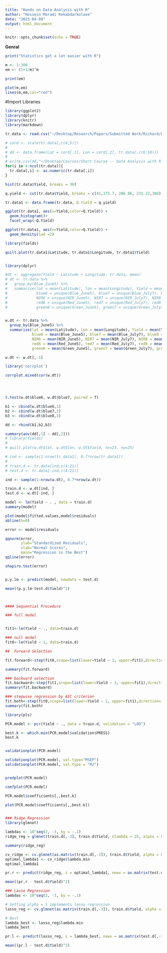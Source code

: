```yaml
---
title: "Hands on Data Analysis with R"
author: "Hossein Moradi Rekabdarkolaee"
date: "2023-04-08"
output: html_document
---
```


```r
knitr::opts_chunk$set(echo = TRUE)
```


**Genral**
```r
print("Statistics get a lot easier with R")

m <- 1:100
em <- (1+1/m)^m

print(em)

plot(m,em)
lines(m,em,col="red")
```
#Import Libraries
```r
library(ggplot2)
library(dplyr) 
library(knitr)
library(markdown)
```


```r

tr.data <- read.csv("~/Desktop/Research/Papers/Submitted Work/Richard/Other files/Data-Working/Yield DATA_Landsat_NDVI_Dpk.csv")

# cord <- scale(tr.data[,c(4,5)])
# 
# dd <- data.frame(Lat = cord[,1], Lon = cord[,2], tr.data[,c(6:18)])
# 
# write.csv(dd,"~/Desktop/Courses/Short Course -- Data Analysis with R workshop/Material for Spring 2023/working-data.csv")
for(i in 4:ncol(tr.data)){
  tr.data[,i] <- as.numeric(tr.data[,i])
}

hist(tr.data$Yield, breaks = 30)

q.yield <- cut(tr.data$Yield, breaks = c(41,175.7, 206.86, 231.12,300), labels = c(1,2,3,4))

tr.data1 <- data.frame(tr.data, Q.Yield = q.yield)

ggplot(tr.data1, aes(x=Yield,color=Q.Yield)) + 
  geom_histogram()+
  facet_wrap(~Q.Yield)

ggplot(tr.data1, aes(x=Yield,color=Q.Yield)) + 
  geom_density(lwd =2)

library(fields)

quilt.plot(tr.data1$Latitude, tr.data1$Longitude, tr.data1$Yield)



```



```r

library(dplyr)

#dt <- aggregate(Yield ~ Latitude + Longitude, tr.data, mean)
# dt <- tr.data %>%
#   group_by(Blue_June5) %>%
#   summarise(lat = mean(Latitude), lon = mean(Longitude), Yield = mean(Yield),
#             blue6 = unique(Blue_June5), blue7 = unique(Blue_July7), blue8 = unique(Blue_August8),
#             NIR6 = unique(NIR_June5), NIR7 = unique(NIR_July7), NIR8 = unique(NIR_August8),
#             red6 = unique(Red_June5), red7 = unique(Red_July7), red8 = unique(Red_August8),
#             green6 = unique(Green_June5), green7 = unique(Green_July7), green8 = unique(Green_August8))


w.dt <- tr.data %>%
  group_by(Blue_June5) %>%
  summarise(lat = mean(Latitude), lon = mean(Longitude), Yield = mean(Yield),
            blue6 = mean(Blue_June5), blue7 = mean(Blue_July7), blue8 = mean(Blue_August8),
            NIR6 = mean(NIR_June5), NIR7 = mean(NIR_July7), NIR8 = mean(NIR_August8),
            red6 = mean(Red_June5), red7 = mean(Red_July7), red8 = mean(Red_August8),
            green6 = mean(Green_June5), green7 = mean(Green_July7), green8 = mean(Green_August8))

w.dt <- w.dt[,-1]

library('corrplot')

corrplot.mixed(cor(w.dt))




t.test(w.dt$blue6, w.dt$blue7, paired = T)

b1 <- cbind(w.dt$blue6,1)
b2 <- cbind(w.dt$blue7,2)
b3 <- cbind(w.dt$blue8,3)

dd <- rbind(b1,b2,b3)

summary(aov(dd[,1] ~ dd[,2]))
# library(fields)
# 
# quilt.plot(w.dt$lat, w.dt$lon, w.dt$Yield, nx=23, ny=25)

```


```r

# ind <- sample(1:nrow(tr.data1), 0.7*nrow(tr.data1))
# 
# train.d <- tr.data[ind,c(4:21)]
# test.d <- tr.data[-ind,c(4:21)]

ind <- sample(1:nrow(w.dt), 0.7*nrow(w.dt))

train.d <- w.dt[ind, ]
test.d <- w.dt[-ind, ]

model <- lm(Yield ~ . , data = train.d)
summary(model)

plot(model$fitted.values,model$residuals)
abline(h=0)

error <- model$residuals

qqnorm(error, 
       ylab="Standardized Residuals", 
       xlab="Normal Scores", 
       main="Regression is the Best") 
qqline(error) 

shapiro.test(error)


p.y.lm <- predict(model, newdata = test.d)

mean((p.y.lm-test.d$Yield)^2)



#### Sequential Procedure

### full model


fit1<-lm(Yield ~ ., data=train.d)

### null model
fit0<-lm(Yield ~ 1, data=train.d)

##  Forward Selection

fit.forward<-step(fit0,scope=list(lower=Yield ~ 1, upper=fit1),direction='forward')

summary(fit.forward)

### backward selection
fit.backward<-step(fit1,scope=list(lower=Yield ~ 1, upper=fit1),direction='backward')
summary(fit.backward)

### stepwise regression by AIC criterion
fit.both<-step(fit0,scope=list(lower=Yield ~ 1, upper=fit1),direction='both')
summary(fit.both)

library(pls)

PCR.model <- pcr(Yield ~ ., data = train.d, validation = "LOO")

best.k <- which.min(PCR.model$validation$PRESS)
best.k


validationplot(PCR.model)

validationplot(PCR.model, val.type="MSEP")
validationplot(PCR.model, val.type = "R2")


predplot(PCR.model)

coefplot(PCR.model)

PCR.model$coefficients[,,best.k]

plot(PCR.model$coefficients[,,best.k])


### Ridge Regression
library(glmnet)

lambdas <- 10^seq(2, -3, by = -.1)
ridge_reg = glmnet(train.d[,-3], train.d$Yield, nlambda = 25, alpha = 0, family = 'gaussian', lambda = lambdas)

summary(ridge_reg)

cv_ridge <- cv.glmnet(as.matrix(train.d[,-3]), train.d$Yield, alpha = 0, lambda = lambdas)
optimal_lambda1 <- cv_ridge$lambda.min
optimal_lambda1

pr.r <- predict(ridge_reg, s = optimal_lambda1, newx = as.matrix(test.d[,-3]))

mean((pr.r - test.d$Yield)^2)

### Lasso Regression
lambdas <- 10^seq(2, -3, by = -.1)

# Setting alpha = 1 implements lasso regression
lasso_reg <- cv.glmnet(as.matrix(train.d[,-3]), train.d$Yield, alpha = 1, lambda = lambdas, standardize = TRUE, nfolds = 5)

# Best 
lambda_best <- lasso_reg$lambda.min 
lambda_best

pr.l <- predict(lasso_reg, s = lambda_best, newx = as.matrix(test.d[,-3]))

mean((pr.l - test.d$Yield)^2)



```


